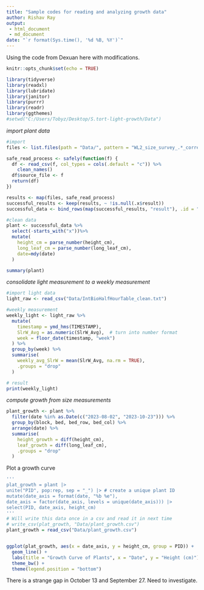 ```yaml
---
title: "Sample codes for reading and analyzing growth data"
author: Rishav Ray
output: 
 - html_document
 - md_document
date: "`r format(Sys.time(), '%d %B, %Y')`"
---
```


Using the code from Dexuan here with modifications.
```r
knitr::opts_chunk$set(echo = TRUE)
```

```r
library(tidyverse)
library(readxl)
library(lubridate)
library(janitor)
library(purrr)
library(readr)
library(ggthemes)
#setwd("C:/Users/Tobyz/Desktop/S.tort-light-growth/Data")
```
*import plant data*
```r
#import
files <- list.files(path = "Data/", pattern = "WL2_size_survey_.*_corrected\\.csv", full.names = TRUE)

safe_read_process <- safely(function(f) {
  df <- read_csv(f, col_types = cols(.default = "c")) %>%
    clean_names()
  df$source_file <- f
  return(df)
})

results <- map(files, safe_read_process)
successful_results <- keep(results, ~ !is.null(.x$result))
successful_data <- bind_rows(map(successful_results, "result"), .id = "source_index")

#clean data
plant <- successful_data %>%
  select(-starts_with("x"))%>%
  mutate(
    height_cm = parse_number(height_cm),
    long_leaf_cm = parse_number(long_leaf_cm),
    date=mdy(date)
  )
```

```r
summary(plant)
```

*consolidate light measurement to a weekly measurement*
```r
#import light data
light_raw <- read_csv("Data/IntBioHalfHourTable_clean.txt")

#weekly measurement
weekly_light <- light_raw %>%
  mutate(
    timestamp = ymd_hms(TIMESTAMP),
    SlrW_Avg = as.numeric(SlrW_Avg),  # turn into number format
    week = floor_date(timestamp, "week")
  ) %>%
  group_by(week) %>%
  summarise(
    weekly_avg_SlrW = mean(SlrW_Avg, na.rm = TRUE),
    .groups = "drop"
  )

# result
print(weekly_light)
```

*compute growth from size measurements*
```r
plant_growth <- plant %>%
  filter(date %in% as.Date(c("2023-08-02", "2023-10-23"))) %>%
  group_by(block, bed, bed_row, bed_col) %>%
  arrange(date) %>%
  summarise(
    height_growth = diff(height_cm),
    leaf_growth = diff(long_leaf_cm),
    .groups = "drop"
  )
```

Plot a growth curve
```r
'''
plat_growth = plant |>
unite("PID", pop:rep, sep = "_") |> # create a unique plant ID
mutate(date_axis = format(date, "%b %e"),
date_axis = factor(date_axis, levels = unique(date_axis))) |>
select(PID, date_axis, height_cm)
'''
# Will write this data once in a csv and read it in next time
# write_csv(plat_growth, "Data/plant_growth.csv")
plant_growth = read_csv("Data/plant_growth.csv")


ggplot(plat_growth, aes(x = date_axis, y = height_cm, group = PID)) +
  geom_line() +
  labs(title = "Growth Curve of Plants", x = "Date", y = "Height (cm)") +
  theme_bw() +
  theme(legend.position = "bottom")
```

There is a strange gap in October 13 and September 27. Need to investigate.






